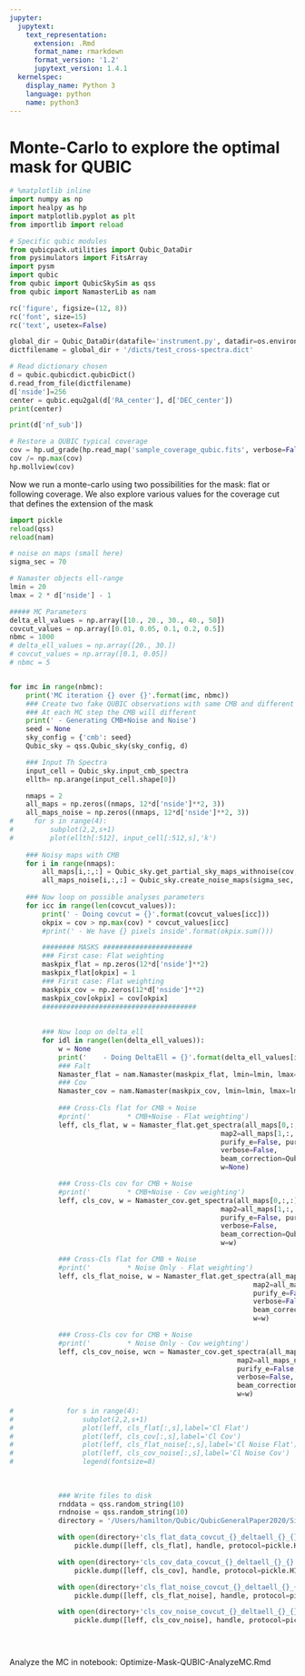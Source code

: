 ```yaml
---
jupyter:
  jupytext:
    text_representation:
      extension: .Rmd
      format_name: rmarkdown
      format_version: '1.2'
      jupytext_version: 1.4.1
  kernelspec:
    display_name: Python 3
    language: python
    name: python3
---
```


# Monte-Carlo to explore the optimal mask for QUBIC

```python
# %matplotlib inline
import numpy as np
import healpy as hp
import matplotlib.pyplot as plt
from importlib import reload

# Specific qubic modules
from qubicpack.utilities import Qubic_DataDir
from pysimulators import FitsArray
import pysm
import qubic
from qubic import QubicSkySim as qss
from qubic import NamasterLib as nam

rc('figure', figsize=(12, 8))
rc('font', size=15)
rc('text', usetex=False)
```

```python
global_dir = Qubic_DataDir(datafile='instrument.py', datadir=os.environ['QUBIC_DATADIR'])
dictfilename = global_dir + '/dicts/test_cross-spectra.dict'

# Read dictionary chosen
d = qubic.qubicdict.qubicDict()
d.read_from_file(dictfilename)
d['nside']=256
center = qubic.equ2gal(d['RA_center'], d['DEC_center'])
print(center)

print(d['nf_sub'])

# Restore a QUBIC typical coverage
cov = hp.ud_grade(hp.read_map('sample_coverage_qubic.fits', verbose=False), d['nside'])
cov /= np.max(cov)
hp.mollview(cov)
```

Now we run a monte-carlo using two possibilities for the mask: flat or following coverage. We also explore various values for the coverage cut that defines the extension of the mask

```python
import pickle
reload(qss)
reload(nam)

# noise on maps (small here)
sigma_sec = 70

# Namaster objects ell-range
lmin = 20
lmax = 2 * d['nside'] - 1

##### MC Parameters
delta_ell_values = np.array([10., 20., 30., 40., 50])
covcut_values = np.array([0.01, 0.05, 0.1, 0.2, 0.5])
nbmc = 1000
# delta_ell_values = np.array([20., 30.])
# covcut_values = np.array([0.1, 0.05])
# nbmc = 5


for imc in range(nbmc):
    print('MC iteration {} over {}'.format(imc, nbmc))
    ### Create two fake QUBIC observations with same CMB and different noise
    ### At each MC step the CMB will different
    print(' - Generating CMB+Noise and Noise')
    seed = None
    sky_config = {'cmb': seed}
    Qubic_sky = qss.Qubic_sky(sky_config, d)

    ### Input Th Spectra
    input_cell = Qubic_sky.input_cmb_spectra
    ellth= np.arange(input_cell.shape[0])

    nmaps = 2
    all_maps = np.zeros((nmaps, 12*d['nside']**2, 3))
    all_maps_noise = np.zeros((nmaps, 12*d['nside']**2, 3))
#     for s in range(4):
#         subplot(2,2,s+1)
#         plot(ellth[:512], input_cell[:512,s],'k')
        
    ### Noisy maps with CMB
    for i in range(nmaps):
        all_maps[i,:,:] = Qubic_sky.get_partial_sky_maps_withnoise(cov, sigma_sec=sigma_sec)
        all_maps_noise[i,:,:] = Qubic_sky.create_noise_maps(sigma_sec, cov)
        
    ### Now loop on possible analyses parameters
    for icc in range(len(covcut_values)):
        print(' - Doing covcut = {}'.format(covcut_values[icc]))
        okpix = cov > np.max(cov) * covcut_values[icc]
        #print(' - We have {} pixels inside'.format(okpix.sum()))

        ######## MASKS ######################
        ### First case: Flat weighting
        maskpix_flat = np.zeros(12*d['nside']**2)
        maskpix_flat[okpix] = 1
        ### First case: Flat weighting
        maskpix_cov = np.zeros(12*d['nside']**2)
        maskpix_cov[okpix] = cov[okpix]
        ######################################
        
        
        ### Now loop on delta_ell
        for idl in range(len(delta_ell_values)):
            w = None
            print('    - Doing DeltaEll = {}'.format(delta_ell_values[idl]))
            ### Falt
            Namaster_flat = nam.Namaster(maskpix_flat, lmin=lmin, lmax=lmax, delta_ell=delta_ell_values[idl])
            ### Cov
            Namaster_cov = nam.Namaster(maskpix_cov, lmin=lmin, lmax=lmax, delta_ell=delta_ell_values[idl])
            
            ### Cross-Cls flat for CMB + Noise
            #print('         * CMB+Noise - Flat weighting')
            leff, cls_flat, w = Namaster_flat.get_spectra(all_maps[0,:,:].T, 
                                                    map2=all_maps[1,:,:].T,
                                                    purify_e=False, purify_b=True,
                                                    verbose=False,
                                                    beam_correction=Qubic_sky.instrument['beams'],
                                                    w=None)

            ### Cross-Cls cov for CMB + Noise
            #print('         * CMB+Noise - Cov weighting')
            leff, cls_cov, w = Namaster_cov.get_spectra(all_maps[0,:,:].T, 
                                                    map2=all_maps[1,:,:].T,
                                                    purify_e=False, purify_b=True,
                                                    verbose=False,
                                                    beam_correction=Qubic_sky.instrument['beams'],
                                                    w=w)

            ### Cross-Cls flat for CMB + Noise
            #print('         * Noise Only - Flat weighting')
            leff, cls_flat_noise, w = Namaster_flat.get_spectra(all_maps_noise[0,:,:].T, 
                                                            map2=all_maps_noise[1,:,:].T,
                                                            purify_e=False, purify_b=True,
                                                            verbose=False,
                                                            beam_correction=Qubic_sky.instrument['beams'],
                                                            w=w)

            ### Cross-Cls cov for CMB + Noise
            #print('         * Noise Only - Cov weighting')
            leff, cls_cov_noise, wcn = Namaster_cov.get_spectra(all_maps_noise[0,:,:].T, 
                                                        map2=all_maps_noise[1,:,:].T,
                                                        purify_e=False, purify_b=True,
                                                        verbose=False,
                                                        beam_correction=Qubic_sky.instrument['beams'],
                                                        w=w)
            
#             for s in range(4):
#                 subplot(2,2,s+1)
#                 plot(leff, cls_flat[:,s],label='Cl Flat')
#                 plot(leff, cls_cov[:,s],label='Cl Cov')
#                 plot(leff, cls_flat_noise[:,s],label='Cl Noise Flat')
#                 plot(leff, cls_cov_noise[:,s],label='Cl Noise Cov')
#                 legend(fontsize=8)
            
            
        
            ### Write files to disk
            rnddata = qss.random_string(10)
            rndnoise = qss.random_string(10)
            directory = '/Users/hamilton/Qubic/QubicGeneralPaper2020/Sims/Sims_Optimize_Weighting/Noise_70/'

            with open(directory+'cls_flat_data_covcut_{}_deltaell_{}_{}.pickle'.format(covcut_values[icc], delta_ell_values[idl], rnddata), 'wb') as handle:
                pickle.dump([leff, cls_flat], handle, protocol=pickle.HIGHEST_PROTOCOL)

            with open(directory+'cls_cov_data_covcut_{}_deltaell_{}_{}.pickle'.format(covcut_values[icc], delta_ell_values[idl], rnddata), 'wb') as handle:
                pickle.dump([leff, cls_cov], handle, protocol=pickle.HIGHEST_PROTOCOL)

            with open(directory+'cls_flat_noise_covcut_{}_deltaell_{}_{}.pickle'.format(covcut_values[icc], delta_ell_values[idl], rnddata), 'wb') as handle:
                pickle.dump([leff, cls_flat_noise], handle, protocol=pickle.HIGHEST_PROTOCOL)

            with open(directory+'cls_cov_noise_covcut_{}_deltaell_{}_{}.pickle'.format(covcut_values[icc], delta_ell_values[idl], rnddata), 'wb') as handle:
                pickle.dump([leff, cls_cov_noise], handle, protocol=pickle.HIGHEST_PROTOCOL)


        


```

Analyze the MC in notebook: Optimize-Mask-QUBIC-AnalyzeMC.Rmd
